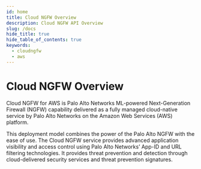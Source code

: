 ```yaml
---
id: home
title: Cloud NGFW Overview
description: Cloud NGFW API Overview
slug: /docs
hide_title: true
hide_table_of_contents: true
keywords:
  - cloudngfw
  - aws
---
```


# Cloud NGFW Overview

Cloud NGFW for AWS is Palo Alto Networks ML-powered Next-Generation Firewall (NGFW) capability delivered as a fully managed cloud-native service by Palo Alto Networks on the Amazon Web Services (AWS) platform. 

This deployment model combines the power of the Palo Alto NGFW with the ease of use. The Cloud NGFW service provides advanced application visibility and access control using Palo Alto Networks’ App-ID and URL filtering technologies. It provides threat prevention and detection through cloud-delivered security services and threat prevention signatures.

